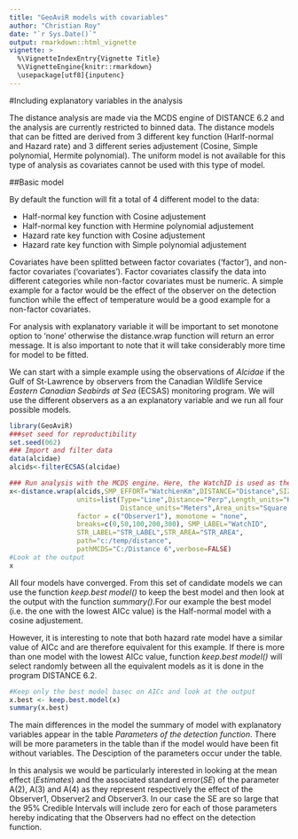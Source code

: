 ```yaml
---
title: "GeoAviR models with covariables"
author: "Christian Roy"
date: "`r Sys.Date()`"
output: rmarkdown::html_vignette
vignette: >
  %\VignetteIndexEntry{Vignette Title}
  %\VignetteEngine{knitr::rmarkdown}
  \usepackage[utf8]{inputenc}
---
```

#Including explanatory variables in the analysis

The distance analysis are made via the MCDS engine of DISTANCE 6.2 and the analysis are currently restricted to binned data. The distance models that can be fitted are derived from 3 different key function (Harlf-normal and Hazard rate) and 3 different series adjustement (Cosine, Simple polynomial, Hermite polynomial). The uniform model is not available for this type of analysis as covariates cannot be used with this type of model. 

##Basic model

By default the function will fit a total of 4 different model to the data:

- Half-normal key function with Cosine adjustement
- Half-normal key function with Hermine polynomial adjustement
- Hazard rate key function with Cosine adjustement
- Hazard rate key function with Simple polynomial adjustement

Covariates have been splitted between factor covariates ('factor'), and non-factor covariates ('covariates'). Factor covariates classify the data into different categories while non-factor covariates must be numeric. A simple example for a factor would be the effect of the observer on the detection function while the effect of temperature would be a good example for a non-factor covariates. 

For analysis with explanatory variable it will be important to set monotone option to 'none' otherwise the distance.wrap function will return an error message. It is also important to note that it will take considerably more time for model to be fitted.

We can start with a simple example using the observations of _Alcidae_ if the Gulf of St-Lawrence by observers from the Canadian Wildlife Service _Eastern Canadian Seabirds at Sea_ (ECSAS) monitoring program. We will use the different observers as a an explanatory variable and we run all four possible models. 

```r
library(GeoAviR)
###set seed for reproductibility    
set.seed(062)
### Import and filter data
data(alcidae)
alcids<-filterECSAS(alcidae)

### Run analysis with the MCDS engine. Here, the WatchID is used as the sample.
x<-distance.wrap(alcids,SMP_EFFORT="WatchLenKm",DISTANCE="Distance",SIZE="Count",
                 units=list(Type="Line",Distance="Perp",Length_units="Kilometers",
                            Distance_units="Meters",Area_units="Square kilometers"),
                 factor = c("Observer1"), monotone = "none",
                 breaks=c(0,50,100,200,300), SMP_LABEL="WatchID",
                 STR_LABEL="STR_LABEL",STR_AREA="STR_AREA",
                 path="c:/temp/distance",
                 pathMCDS="C:/Distance 6",verbose=FALSE)
#Look at the output
x
```

All four models have converged. From this set of candidate models we can use the function _keep.best model()_ to keep the best model and then look at the output with the function _summary()_.For our example the best model (i.e. the one with the lowest AICc value) is the Half-normal model with a cosine adjustement. 

However, it is interesting to note that both hazard rate model have a similar value of AICc and are therefore equivalent for this example. If there is more than one model with the lowest AICc value, function _keep.best model()_ will select randomly between all the equivalent models as it is done in the program DISTANCE 6.2.

```r
#Keep only the best model basec on AICc and look at the output
x.best <- keep.best.model(x)
summary(x.best)
```

The main differences in the model the summary of model with explanatory variables appear in the table _Parameters of the detection function_. There will be more parameters in the table than if the model would have been fit without variables. The Desciption of the parameters occur under the table. 

In this analysis we would be particularly interested in looking at the mean effect (_Estimates_) and the associated standard error(_SE_) of the parameter A(2), A(3) and A(4) as they represent respectively the effect of the Observer1, Observer2 and Observer3. In our case the SE are so large that the 95% Credible Intervals will include zero for each of those parameters hereby indicating that the Observers had no effect on the detection function.     

